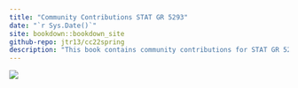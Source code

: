 ```yaml
---
title: "Community Contributions STAT GR 5293"
date: "`r Sys.Date()`"
site: bookdown::bookdown_site
github-repo: jtr13/cc22spring
description: "This book contains community contributions for STAT GR 5293 Statistical Graphics Spring 2022"
---
```



![](cover.png)
